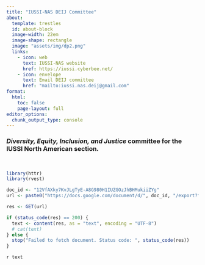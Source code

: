 ```yaml
---
title: "IUSSI-NAS DEIJ Committee"
about:
  template: trestles
  id: about-block
  image-width: 22em
  image-shape: rectangle
  image: "assets/img/dp2.png"
  links:
    - icon: web
      text: IUSSI-NAS website
      href: https://iussi.cyberbee.net/
    - icon: envelope
      text: Email DEIJ committee
      href: "mailto:iussi.nas.deij@gmail.com"  
format:
  html:
    toc: false
    page-layout: full
editor_options: 
  chunk_output_type: console
---
```


::: {#about-block}
### _Diversity, Equity, Inclusion, and Justice_ committee for the IUSSI North American section.
\

```r
library(httr)
library(rvest)

doc_id <- "12VfAXky7KvJLgTyE-A8G980H1IUZGOzJhBHMukiiZYg"
url <- paste0("https://docs.google.com/document/d/", doc_id, "/export?format=txt")

res <- GET(url)

if (status_code(res) == 200) {
  text <- content(res, as = "text", encoding = "UTF-8")
  # cat(text)
} else {
  stop("Failed to fetch document. Status code: ", status_code(res))
}

```

`r text`

::: 